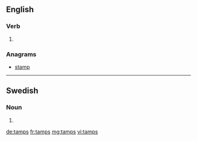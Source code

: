 ==English==

===Verb===
{{head|en|verb form}}

# {{en-third-person singular of|tamp}}

===Anagrams===
* [[stamp#English|stamp]]

----

==Swedish==

===Noun===
{{head|sv|noun form}}

# {{sv-noun-form-indef-gen|tamp}}

[[de:tamps]]
[[fr:tamps]]
[[mg:tamps]]
[[vi:tamps]]